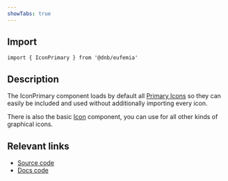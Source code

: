 ```yaml
---
showTabs: true
---
```


## Import

```tsx
import { IconPrimary } from '@dnb/eufemia'
```

## Description

The IconPrimary component loads by default all [Primary Icons](/icons/primary) so they can easily be included and used without additionally importing every icon.

There is also the basic [Icon](/uilib/components/icon/) component, you can use for all other kinds of graphical icons.

## Relevant links

- [Source code](https://github.com/dnbexperience/eufemia/tree/main/packages/dnb-eufemia/src/components/icon-primary)
- [Docs code](https://github.com/dnbexperience/eufemia/tree/main/packages/dnb-design-system-portal/src/docs/uilib/components/icon-primary)

